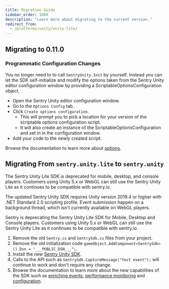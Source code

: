 ```yaml
---
title: Migration Guide
sidebar_order: 1000
description: "Learn more about migrating to the current version."
redirect_from:
  - /platforms/unity/unity-lite/
---
```


## Migrating to 0.11.0

### Programmatic Configuration Changes

You no longer need to to call `SentryUnity.Init` by yourself. Instead you can let the SDK self-initialize and modify the options taken from the Sentry Unity editor configuration window by providing a ScriptableOptionsConfiguration object.

- Open the Sentry Unity editor configuration window.
- Go to the `Options Config` tab.
- Click `Create options configuration`.
  - This will prompt you to pick a location for your version of the scriptable options configuration script.
  - It will also create an instance of the ScriptableOptionsConfiguration and set in in the configuration window.
- Add your code to the newly created script.

Browse the documentation to learn more about [options](/platforms/unity/configuration/options/).

## Migrating From `sentry.unity.lite` to `sentry.unity`

<Note>

The Sentry Unity Lite SDK is deprecated for mobile, desktop, and console players.
Customers using Unity 5.x or WebGL can still use the Sentry Unity Lite as it continues to be compatible with sentry.io.

The updated Sentry Unity SDK requires Unity version 2019.4 or higher with .NET Standard 2.0 scripting profile.
Event submission happen on a background thread, which isn't currently available on WebGL players.

</Note>

Sentry is deprecating the Sentry Unity Lite SDK for Mobile, Desktop and Console players.
Customers using Unity 5.x or WebGL can still use the Sentry Unity Lite as it continues to be compatible with sentry.io.

1. Remove the old `Sentry.cs` and `SentrySdk.cs` files from your project.
2. Remove the old initialization code `gameObject.AddComponent<SentrySdk>().Dsn = "___PUBLIC_DSN___";`.
3. Install the new [Sentry Unity SDK](/platforms/unity/).
4. Calls to the API such as `SentrySdk.CaptureMessage("Test event");` will continue to work and don't require any change.
5. Browse the documentation to learn more about the new capabilities of the SDK such as [enriching events](/platforms/unity/enriching-events/), [performance monitoring](/platforms/unity/performance/) and [configuration](/platforms/unity/configuration/).
